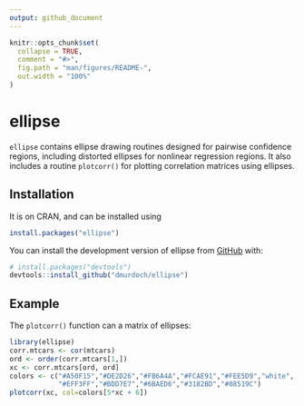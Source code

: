 ```yaml
---
output: github_document
---
```


<!-- README.md is generated from README.Rmd. Please edit that file -->

```r
knitr::opts_chunk$set(
  collapse = TRUE,
  comment = "#>",
  fig.path = "man/figures/README-",
  out.width = "100%"
)
```

# ellipse

<!-- badges: start -->
<!-- badges: end -->

`ellipse` contains ellipse drawing routines designed for pairwise
confidence regions, including distorted ellipses for nonlinear
regression regions.  It also includes a routine `plotcorr()` for 
plotting correlation matrices using ellipses.

## Installation

It is on CRAN, and can be installed using

``` r
install.packages("ellipse")
```

You can install the development version of ellipse from [GitHub](https://github.com/) with:

``` r
# install.packages("devtools")
devtools::install_github("dmurdoch/ellipse")
```

## Example

The `plotcorr()` function can a matrix of ellipses:

```r
library(ellipse)
corr.mtcars <- cor(mtcars)
ord <- order(corr.mtcars[1,])
xc <- corr.mtcars[ord, ord]
colors <- c("#A50F15","#DE2D26","#FB6A4A","#FCAE91","#FEE5D9","white",
            "#EFF3FF","#BDD7E7","#6BAED6","#3182BD","#08519C")   
plotcorr(xc, col=colors[5*xc + 6])
```
